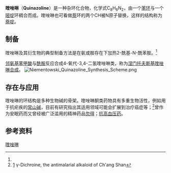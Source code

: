 {{Chembox
| verifiedrevid = 464378503
| ImageFile_Ref = {{chemboximage|correct|??}}
| ImageFile=Quinazoline numbering.png|
|ImageSize=150px
| ImageFileL1 = Quinazoline-3D-balls.png
| ImageSizeL1 = 120
| ImageAltL1 = Quinazoline molecule
| ImageNameL1 = C=黑球，H=白球，N=蓝球
| ImageFileR1 = Quinazoline-3D-spacefill.png
| ImageSizeR1 = 120
| ImageNameR1 = C=黑球，H=白球，N=蓝球
| ImageAltR1 = 喹唑啉分子
|IUPACName=Quinazoline
|OtherNames=Benzopyrimidine, phenmiazine, benzo-1,3-diazine
|Section1={{Chembox Identifiers
|  ChemSpiderID_Ref = {{chemspidercite|correct|chemspider}}
| ChemSpiderID = 8855
| InChI = 1/C8H6N2/c1-2-4-8-7(3-1)5-9-6-10-8/h1-6H
| InChIKey = JWVCLYRUEFBMGU-UHFFFAOYAV
| ChEMBL_Ref = {{ebicite|correct|EBI}}
| ChEMBL = 301359
| StdInChI_Ref = {{stdinchicite|correct|chemspider}}
| StdInChI = 1S/C8H6N2/c1-2-4-8-7(3-1)5-9-6-10-8/h1-6H
| StdInChIKey_Ref = {{stdinchicite|correct|chemspider}}
| StdInChIKey = JWVCLYRUEFBMGU-UHFFFAOYSA-N
| CASNo_Ref = {{cascite|correct|CAS}}
| CASNo=253-82-7
|  PubChem=9210
|  ChEBI_Ref = {{ebicite|correct|EBI}}
| ChEBI = 36621
| SMILES = c1ccc2c(c1)cncn2
}}
|Section2={{Chembox Properties
|  C=8|H=6|N=2
|  Appearance=黄色结晶
|  Density=
|  MeltingPt=45–48 °C<ref name="Alfa">{{Alfa|B24094|Datum=20. Februar 2010}}.</ref>
|  BoilingPt=243 °C<ref name="Acros">{{Acros|15398|Datum=8. Februar 2007}}.</ref>
|  pKa=3.51<ref name=Armarego>{{cite journal | doi = 10.1016/S0065-2725(08)60527-9 | chapter = Quinazolines | title = Advances in Heterocyclic Chemistry Volume 1 | series = Advances in Heterocyclic Chemistry | year = 1963 | last1 = Armarego | first1 = W.L.F. | isbn = 9780120206018 | volume = 1 | pages = 253}}</ref>
|  Solubility=
  }}
|Section3={{Chembox Hazards
|  MainHazards=
|  FlashPt=
|  Autoignition=
  }}
| Section8 = {{Chembox Related
|  Function = 
|  OtherAnions = 
|  OtherCations = 
|  OtherCpds =[[喹喔啉|喹喔啉]]，[[噌啉|噌啉]]，[[酞嗪|酞嗪]]
|  OtherFunctn =  }}
}}
'''喹唑啉'''（'''Quinazoline'''）是一种杂环化合物，化学式C<sub>8</sub>H<sub>6</sub>N<sub>2</sub>，由一个[[苯环|苯环]]与一个[[嘧啶|嘧啶]]环稠合而成。喹唑啉也可看做[[萘|萘]]环的两个CH被N原子替换，这样的结构称为[[萘啶|萘啶]]。
==制备==
喹唑啉及其衍生物的典型制备方法是在氨或胺存在下加热2-酰基-N-酰苯胺。<ref name=Armarego/> 

[[邻氨基苯甲酸|邻氨基苯甲酸]]与[[酰胺|酰胺]]反应合成4-氧代-3,4-二氢喹唑啉类，称为[[涅门托夫斯基喹唑啉合成|涅门托夫斯基喹唑啉合成]]。
[[Image:Niementowski_Quinazoline_Synthesis_Scheme.png|center]]
==存在与应用==
喹唑啉的环结构是多种生物碱的骨架。喹唑啉酮类药物具有多重生物活性，例如用于抗疟疾的[[常山碱|常山碱]]，目前有研究指出其适用领域可能会扩展到治疗癌症等；<ref>[http://jpet.aspetjournals.org/content/95/2/191] {{Wayback|url=http://jpet.aspetjournals.org/content/95/2/191 |date=20190608073142 }} γ-Dichroine, the antimalarial alkaloid of Ch'ang Shan</ref>曾作为安眠药而又曾经被广泛滥用的精神药品[[忽得|忽得]]；[[抗高血压药|抗高血压药]]{{en-link|多沙唑嗪|Doxazosin|多沙唑嗪}}。
==参考资料==
{{reflist}}

{{环状化合物}}
{{Agents against amoebozoa|state=autocollapse}}

[[Category:喹唑啉|]]